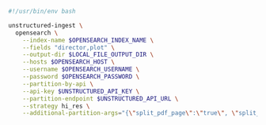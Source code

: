 ```bash CLI
#!/usr/bin/env bash

unstructured-ingest \
  opensearch \
    --index-name $OPENSEARCH_INDEX_NAME \
    --fields "director,plot" \
    --output-dir $LOCAL_FILE_OUTPUT_DIR \
    --hosts $OPENSEARCH_HOST \
    --username $OPENSEARCH_USERNAME \
    --password $OPENSEARCH_PASSWORD \
    --partition-by-api \
    --api-key $UNSTRUCTURED_API_KEY \
    --partition-endpoint $UNSTRUCTURED_API_URL \
    --strategy hi_res \
    --additional-partition-args="{\"split_pdf_page\":\"true\", \"split_pdf_allow_failed\":\"true\", \"split_pdf_concurrency_level\": 15}"
```
